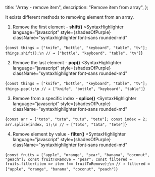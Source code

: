 
  title: "Array - remove item",
  description: "Remove item from array",
};


It exists different methods to removing element from an array.

1. Remove the first element - **shift()**
<SyntaxHighlighter
  language="javascript"
  style={shadesOfPurple}
  className="syntaxhighlighter font-sans rounded-md"
>
  {`const things = ["knife", "bottle", "keyboard", "table", "tv"];
things.shift();\n
// ➔ ["bottle", "keyboard", "table", "tv"]`}
</SyntaxHighlighter>

2. Remove the last element - **pop()**
<SyntaxHighlighter
  language="javascript"
  style={shadesOfPurple}
  className="syntaxhighlighter font-sans rounded-md"
>
  {`const things = ["knife", "bottle", "keyboard", "table", "tv"];
things.pop();\n
// ➔ ["knife", "bottle", "keyboard", "table"]`}
</SyntaxHighlighter>

3. Remove from a specific index - **splice()**
<SyntaxHighlighter
  language="javascript"
  style={shadesOfPurple}
  className="syntaxhighlighter font-sans rounded-md"
>
  {`const arr = ["toto", "tata", "tutu", "tete"];
const index = 2;
arr.splice(index, 1);\n
// ➔ ["toto", "tata", "tete"]`}
</SyntaxHighlighter>

4. Remove element by value - **filter()**
<SyntaxHighlighter
  language="javascript"
  style={shadesOfPurple}
  className="syntaxhighlighter font-sans rounded-md"
>
  {`const fruits = ["apple", "orange", "pear", "banana", "coconut", "peach"];
const fruitToRemove = "pear";
const filtered = fruits.filter(item => item !== fruitToRemove);\n
// ➔ filtered = ["apple", "orange", "banana", "coconut", "peach"]`}
</SyntaxHighlighter>
